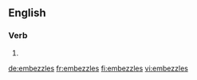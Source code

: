 
==English==

===Verb===
{{head|en}}

# {{en-third-person singular of|embezzle}}

[[de:embezzles]]
[[fr:embezzles]]
[[fi:embezzles]]
[[vi:embezzles]]